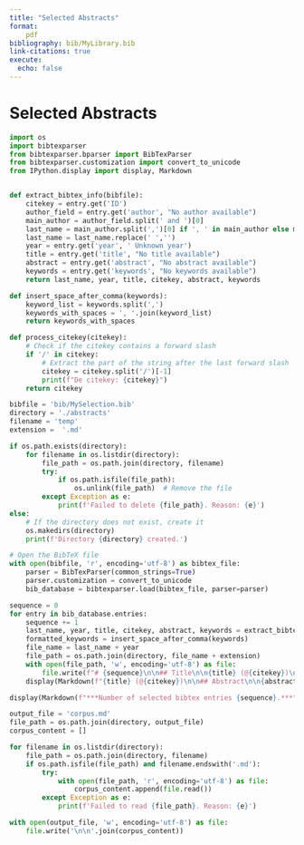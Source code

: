 ```yaml
---
title: "Selected Abstracts"
format:
    pdf
bibliography: bib/MyLibrary.bib
link-citations: true
execute:
  echo: false
---
```

# Selected Abstracts

<!-- excluded: conference paper
**WS1 A knowledge-intensive adaptive business process management framework
-->

```python
import os
import bibtexparser
from bibtexparser.bparser import BibTexParser
from bibtexparser.customization import convert_to_unicode
from IPython.display import display, Markdown


def extract_bibtex_info(bibfile):
    citekey = entry.get('ID')
    author_field = entry.get('author', "No author available")
    main_author = author_field.split(' and ')[0]
    last_name = main_author.split(',')[0] if ', ' in main_author else main_author
    last_name = last_name.replace(' ','')
    year = entry.get('year', ' Unknown year')
    title = entry.get('title', "No title available")
    abstract = entry.get('abstract', "No abstract available")
    keywords = entry.get('keywords', "No keywords available")
    return last_name, year, title, citekey, abstract, keywords

def insert_space_after_comma(keywords):
    keyword_list = keywords.split(',')
    keywords_with_spaces = ', '.join(keyword_list)
    return keywords_with_spaces

def process_citekey(citekey):
    # Check if the citekey contains a forward slash
    if '/' in citekey:
        # Extract the part of the string after the last forward slash
        citekey = citekey.split('/')[-1]
        print(f"De citekey: {citekey}")
    return citekey

bibfile = 'bib/MySelection.bib'
directory = './abstracts'
filename = 'temp'
extension =  '.md'

if os.path.exists(directory):
    for filename in os.listdir(directory):
        file_path = os.path.join(directory, filename)
        try:
            if os.path.isfile(file_path):
                os.unlink(file_path)  # Remove the file
        except Exception as e:
            print(f'Failed to delete {file_path}. Reason: {e}')
else:
    # If the directory does not exist, create it
    os.makedirs(directory)
    print(f'Directory {directory} created.')

# Open the BibTeX file
with open(bibfile, 'r', encoding='utf-8') as bibtex_file:
    parser = BibTexParser(common_strings=True)
    parser.customization = convert_to_unicode
    bib_database = bibtexparser.load(bibtex_file, parser=parser)

sequence = 0
for entry in bib_database.entries:
    sequence += 1
    last_name, year, title, citekey, abstract, keywords = extract_bibtex_info(bibfile)
    formatted_keywords = insert_space_after_comma(keywords)
    file_name = last_name + year
    file_path = os.path.join(directory, file_name + extension)
    with open(file_path, 'w', encoding='utf-8') as file:
        file.write(f"# {sequence}\n\n## Title\n\n{title} (@{citekey})\n\n## Abstract\n\n{abstract}\n\n## Keywords\n\n{formatted_keywords}\n\n## Reference")
    display(Markdown(f"{title} (@{citekey})\n\n## Abstract\n\n{abstract}\n\n## Keywords\n\n{formatted_keywords}\n\\newpage"))

display(Markdown(f"***Number of selected bibtex entries {sequence}.***"))

output_file = 'corpus.md'
file_path = os.path.join(directory, output_file)
corpus_content = []

for filename in os.listdir(directory):
    file_path = os.path.join(directory, filename)
    if os.path.isfile(file_path) and filename.endswith('.md'):
        try:
            with open(file_path, 'r', encoding='utf-8') as file:
                corpus_content.append(file.read())
        except Exception as e:
            print(f'Failed to read {file_path}. Reason: {e}')

with open(output_file, 'w', encoding='utf-8') as file:
    file.write('\n\n'.join(corpus_content))

```

<!-- excluded: conference paper
**WS8 Regulatory Instability, Business Process Management Technology, and BPM Skill Configurations (@DBLP:conf/bpm/LohmannM19)**

This paper investigates how firms configure their business process management efforts in different industries. We generate a business process management (BPM) skills taxonomy through the computational linguistic analysis of job ads from Monster.com . We apply the taxonomy to LinkedIn.com resumes of professionals employed at retailer Walmart, pharmaceutical company Pfizer, and investment bank Goldman Sachs. We find that Walmart and Pfizer distribute change- and operations-related BPM skills among the same roles whereas Goldman Sachs distributes both kinds of skills among more separate roles. This separation reflects a trilateral configuration where line managers and analysts focus on operational BPM tasks related to running processes while change-related tasks are covered by project managers. At Walmart and Pfizer the tasks of the BPM project manager are shared among managers and analysts, reflecting a bilateral configuration. Comparing each firm's **regulatory** environments and BPM technology capabilities, we conjecture that the organizational configuration pattern is influenced by a firm's ability to reliably automate business processes, since this affects how much attention line managers and analysts have to spend on monitoring processes and on reconciling issues and exceptions. This attention could otherwise be spent on regulatory-imposed process change efforts. This configural logic suggests a reconfiguration of BPM professionals towards a bilateral configuration when an organization transforms its business with digital technology, because the focus of such efforts includes process and decision automation.

**WS9 SEMPA - A Semantic Business Process Management Approach for the Planning of Process Models (@heinrichSEMPAAnsatzSemantischen2008)**

Full text article not accesible (wirtschaftsinformatick) & German

Currently process modeling is mostly done manually. Therefore, the initial design of process models as well as changes to process models which are frequently necessary to react to new market developments or new **regulations** are time-consuming tasks. In this paper we introduce SEMPA, an approach for the partly automatic planning of process models. Using ontologies to semantically describe actions - as envisioned in Semantic Business Process Management -, a process model for a specified problem setting can be created automatically. In comparison to existing planning algorithms our approach creates process models including control structures and is able to cope with complex and numerical input and output parameters of actions. The prototypical implementation as well as an example taken from the financial services domain illustrate the practical benefit of our approach.

excluded: conference paper
**WS11 The influence of BPM-supportive culture and individual process orientation on process conformance (@benraadInfluenceBPMsupportiveCulture2022)**

Purpose Organizations rely on their business processes to achieve their business objectives and ensure **compliance** with relevant laws and regulations. Hence, conformance to process specifications is essential to remain compliant. Various factors influence an organization's ability to operate in conformance to its process specifications. This study investigates the influence of business process management (BPM**-supportive culture and individual process orientation on process conformance. Design/methodology/approach A construct was created for perceived process conformance and two constructs were selected from literature to represent BPM-supportive culture and individual process orientation. A survey was conducted with 178 employees of a global enterprise, hypotheses were formulated, and a statistical model was constructed and validated. Findings Results pinpoint the key role of the BPM-supportive culture in influencing both individual process orientation and conformance. Individual process orientation is also found to have a significant influence on process conformance. The findings provide additional evidence for the significance of human-related aspects of BPM in achieving BPM success. Originality/value The contributions of this paper help better understand how soft factors of BPM contribute to employees' process conformance drawing on and relating concepts of BPM and organizational routines.

**WS13 The Biggest Business Process Management Problems of Our Time (@beerepootBiggestBusinessProcess2021)**

in additional? it doesn't mention cross organizational processes?

It may be tempting for researchers to stick to incremental extensions of their current work to plan future research activities. Yet there is also merit in realizing the grand challenges in one’s field. This paper presents an overview of the nine major research problems for the Business Process Management discipline. These challenges have been collected by an open call to the community, discussed and refined in a workshop setting, and described here in detail, including a motivation why these problems are worth investigating. This overview may serve the purpose of inspiring both novice and advanced scholars who are interested in the radical new ideas for the analysis, design, and management of work processes using information technology.

excluded: bookchapter and conference papers

**SD2 From policy implementation to business process management: Principles for creating flexibility and agility (@gongPolicyImplementationBusiness2012)**

Organizations are required to comply with changes in legislation and policy. Yet the implementation of new legislation is often expensive, can have long lead times and is prone to failure. The existing situation significantly constrains policy-making. To improve this, policy makers and policy executors are searching for ways to achieve higher levels of flexibility and agility in their business process management systems. Flexibility is the ability to react to changes and agility is the speed in responding to variety and change. Both flexibility and agility are multi-dimensional concepts.  
This paper presents principles for creating flexibility and agility when implementing new or revised policies into business processes. These principles include: 1) defining and using business services, 2) integrating and orchestrating business services through the use of events, 3) separating process, knowledge and resources and 4) implementing policy in an integrated manner. Business services are components encapsulating business functions and having clear responsibilities and accountabilities. The case study shows that these forms of flexibility and agility can help to implement policies more quickly and cost effectively. An organization's resources and level of flexibility and agility determines what laws can be implemented within a certain time. The improvement of flexibility and agility requires innovations on all levels: infrastructure, business process and organization. The level of flexibility and agility should always be measured by a combination of measures. We make plea for instruments assessing the impact of policies on organizations prior to implementation.

**SD4 Improving Telemedicine Processes Via BPM (@ilahiImprovingTelemedicineProcesses2013)**

BPM is an emerging theme that plays an important role in the global market of Business Processes. An efficient Management of Business Processes is able to ensure the requested development and competitiveness. A company which will be based on Business Process Management will provide a climate favoring the cooperation of its employees; they will be engaged in realizing well-defined tasks leading to an effective achievement of its objectives.  
Although telemedicine is an emerging successful field, it still suffers from problems of understanding, lack of techniques and legal texts and huge costs, and is still rarely used especially in Tunisia. Hence, the importance of process modeling and discovery of relevant technological means facilitating their use and automation. In this work, we designed, developed and tested a solution deploying Teleconsulting Process and remote diagnosis through a BPMS (Business Process Management System) that ensures their automation based on BPMN 2.0 models.

**12.arXiv1 Blockchains for Business Process Management - Challenges and Opportunities (@mendlingBlockchainsBusinessProcess2018)**

Why didn't this article show up in the arXiv search? Did it show up in WoS? "compliance" and "regulations" only in the full text.

-->